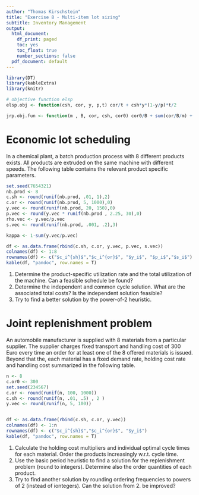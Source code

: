 ```yaml
---
author: "Thomas Kirschstein"
title: "Exercise 8 - Multi-item lot sizing"
subtitle: Inventory Management
output:
  html_document:
    df_print: paged
    toc: yes
    toc_float: true
    number_sections: false
  pdf_document: default
---
```

  
```r
library(DT)
library(kableExtra)
library(knitr)

# objective function elsp
elsp.obj <- function(csh, cor, y, p,t) cor/t + csh*y*(1-y/p)*t/2

jrp.obj.fun <- function(m , B, cor, csh, cor0) cor0/B + sum(cor/B/m) + sum(csh*B*m)


```

# Economic lot scheduling

In a chemical plant, a batch production process with 8 different products exists. All products are extruded on the same machine with different speeds. The following table contains the relevant product specific parameters.

```r
set.seed(7654321)
nb.prod <- 8
c.sh <- round(runif(nb.prod, .01, 1),2)
c.or <- round(runif(nb.prod, 5, 1000),0)
y.vec <- round(runif(nb.prod, 20, 150),0)
p.vec <- round(y.vec * runif(nb.prod , 2.25, 30),0)
rho.vec <- y.vec/p.vec
s.vec <- round(runif(nb.prod, .001, .2),3)

kappa <- 1-sum(y.vec/p.vec)

df <- as.data.frame(rbind(c.sh, c.or, y.vec, p.vec, s.vec))
colnames(df) <- 1:8
rownames(df) <- c("$c_i^{sh}$","$c_i^{or}$", "$y_i$", "$p_i$","$s_i$")
kable(df, "pandoc", row.names = T)
```

1. Determine the product-specific utilization rate and the total utilization of the machine. Can a feasible schedule be found?
2. Determine the independent and common cycle solution. What are the associated total costs? Is the independent solution feasible?
3. Try to find a better solution by the power-of-2 heuristic.

# Joint replenishment problem

An automobile manufacturer is supplied with 8 materials from a particular supplier. The supplier charges  fixed transport and handling cost of 300 Euro every time an order for at least one of the 8 offered materials is issued. Beyond that the, each material has a fixed demand rate, holding cost rate and handling cost summarized in the following table.

```r
n <- 8
c.or0 <- 300
set.seed(234567)
c.or <- round(runif(n, 100, 1000))
c.sh <- round(runif(n, .01, .5) , 2 )
y.vec <- round(runif(n, 5, 100)) 


df <- as.data.frame(rbind(c.sh, c.or, y.vec))
colnames(df) <- 1:n
rownames(df) <- c("$c_i^{sh}$","$c_i^{or}$", "$y_i$")
kable(df, "pandoc", row.names = T)
```


1. Calculate the holding cost multipliers and individual optimal cycle times for each material. Order the products increasingly w.r.t. cycle time. 
2. Use the basic period heuristic to find a solution for the replenishment problem (round to integers). Determine also the order quantities of each product. 
3. Try to find another solution by rounding ordering frequencies to powers of 2 (instead of iontegers). Can the solution from 2. be improved?
